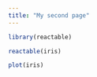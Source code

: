 ```yaml
---
title: "My second page"
---
```


```r
library(reactable)
```

```r
reactable(iris)
```

```r
plot(iris)
```

